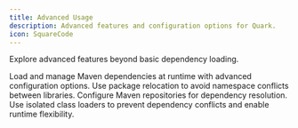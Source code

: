 ```yaml
---
title: Advanced Usage
description: Advanced features and configuration options for Quark.
icon: SquareCode
---
```


Explore advanced features beyond basic dependency loading.

<Cards>
    <Card title='Dependency Management' href='/docs/quark/usage/advanced/dependency-management'>
        Load and manage Maven dependencies at runtime with advanced configuration options.
    </Card>
    <Card title='Package Relocation' href='/docs/quark/usage/advanced/package-relocation'>
        Use package relocation to avoid namespace conflicts between libraries.
    </Card>
    <Card title='Repository Configuration' href='/docs/quark/usage/advanced/repository-configuration'>
        Configure Maven repositories for dependency resolution.
    </Card>
    <Card title='Isolated Class Loaders' href='/docs/quark/usage/advanced/isolated-classloaders'>
        Use isolated class loaders to prevent dependency conflicts and enable runtime flexibility.
    </Card>
</Cards>